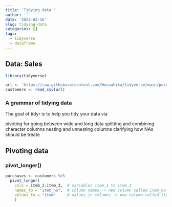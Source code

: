 ```yaml
---
title: 'Tidying data '
author: ''
date: '2022-02-16'
slug: tidying-data
categories: []
tags:
  - tidyverse
  - dataframe
---
```

## Data: Sales 

```r
library(tidyverse)
```

```r
url <- 'https://raw.githubusercontent.com/Wesnahika/tidyverse/main/purchases.csv'
customers <- read_csv(url)
```

### A grammar of tidying data

The goal of tidyr is to help you tidy your data via

pivoting for going between wide and long data
splitting and combining character columns
nesting and unnesting columns
clarifying how NAs should be treate

## Pivoting data 

### pivot_longer()

```r
purchases <- customers %>%
  pivot_longer(
    cols = item_1:item_3,  # variables item_1 to item_3
    names_to = "item_no",  # column names -> new column called item_no
    values_to = "item"     # values in columns -> new column called item
    )

```

